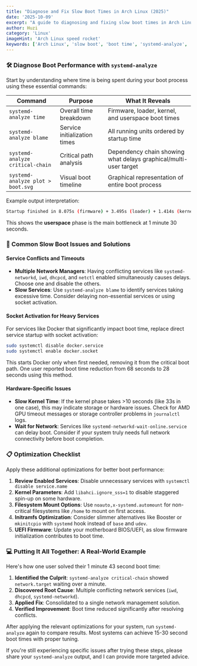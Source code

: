 ```yaml
---
title: "Diagnose and Fix Slow Boot Times in Arch Linux (2025)"
date: '2025-10-09'
excerpt: "A guide to diagnosing and fixing slow boot times in Arch Linux using systemd-analyze. Learn to identify bottlenecks, resolve service conflicts, and apply optimizations for a faster startup."
author: Huzi
category: 'Linux'
imageHint: 'Arch Linux speed rocket'
keywords: ['Arch Linux', 'slow boot', 'boot time', 'systemd-analyze', 'Linux performance', 'optimization', 'troubleshooting']
---
```

### 🛠️ Diagnose Boot Performance with `systemd-analyze`

Start by understanding where time is being spent during your boot process using these essential commands:

| Command                      | Purpose                  | What It Reveals                                            |
|------------------------------|--------------------------|------------------------------------------------------------|
| `systemd-analyze time`       | Overall time breakdown   | Firmware, loader, kernel, and userspace boot times         |
| `systemd-analyze blame`      | Service initialization times | All running units ordered by startup time                  |
| `systemd-analyze critical-chain` | Critical path analysis   | Dependency chain showing what delays graphical/multi-user target |
| `systemd-analyze plot > boot.svg` | Visual boot timeline   | Graphical representation of entire boot process            |

Example output interpretation:
```bash
Startup finished in 8.075s (firmware) + 3.495s (loader) + 1.414s (kernel) + 1min 30.309s (userspace) = 1min 43.295s
```
This shows the **userspace** phase is the main bottleneck at 1 minute 30 seconds.

### 🚀 Common Slow Boot Issues and Solutions

#### Service Conflicts and Timeouts

*   **Multiple Network Managers**: Having conflicting services like `systemd-networkd`, `iwd`, `dhcpcd`, and `netctl` enabled simultaneously causes delays. Choose one and disable the others.
*   **Slow Services**: Use `systemd-analyze blame` to identify services taking excessive time. Consider delaying non-essential services or using socket activation.

#### Socket Activation for Heavy Services

For services like Docker that significantly impact boot time, replace direct service startup with socket activation:
```bash
sudo systemctl disable docker.service
sudo systemctl enable docker.socket
```
This starts Docker only when first needed, removing it from the critical boot path. One user reported boot time reduction from 68 seconds to 28 seconds using this method.

#### Hardware-Specific Issues

*   **Slow Kernel Time**: If the kernel phase takes >10 seconds (like 33s in one case), this may indicate storage or hardware issues. Check for AMD GPU timeout messages or storage controller problems in `journalctl` logs.
*   **Wait for Network**: Services like `systemd-networkd-wait-online.service` can delay boot. Consider if your system truly needs full network connectivity before boot completion.

### 📋 Optimization Checklist

Apply these additional optimizations for better boot performance:

1.  **Review Enabled Services**: Disable unnecessary services with `systemctl disable service.name`
2.  **Kernel Parameters**: Add `libahci.ignore_sss=1` to disable staggered spin-up on some hardware.
3.  **Filesystem Mount Options**: Use `noauto,x-systemd.automount` for non-critical filesystems like `/home` to mount on first access.
4.  **Initramfs Optimization**: Consider slimmer alternatives like Booster or `mkinitcpio` with `systemd` hook instead of `base` and `udev`.
5.  **UEFI Firmware**: Update your motherboard BIOS/UEFI, as slow firmware initialization contributes to boot time.

### 💻 Putting It All Together: A Real-World Example

Here's how one user solved their 1 minute 43 second boot time:

1.  **Identified the Culprit**: `systemd-analyze critical-chain` showed `network.target` waiting over a minute.
2.  **Discovered Root Cause**: Multiple conflicting network services (`iwd`, `dhcpcd`, `systemd-networkd`).
3.  **Applied Fix**: Consolidated to a single network management solution.
4.  **Verified Improvement**: Boot time reduced significantly after resolving conflicts.

After applying the relevant optimizations for your system, run `systemd-analyze` again to compare results. Most systems can achieve 15-30 second boot times with proper tuning.

If you're still experiencing specific issues after trying these steps, please share your `systemd-analyze` output, and I can provide more targeted advice.
